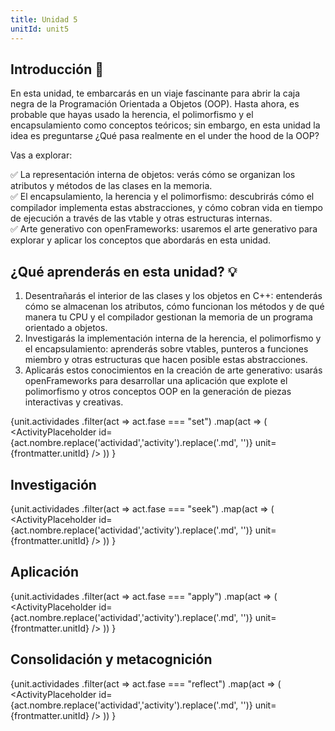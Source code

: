 ```yaml
---
title: Unidad 5
unitId: unit5
---
```




## Introducción 📜

En esta unidad, te embarcarás en un viaje fascinante para abrir la caja negra de la 
Programación Orientada a Objetos (OOP). Hasta ahora, es probable que hayas usado 
la herencia, el polimorfismo y el encapsulamiento como conceptos teóricos; sin embargo, 
en esta unidad la idea es preguntarse ¿Qué pasa realmente en el under the hood de la OOP?

Vas a explorar:

✅ La representación interna de objetos: verás cómo se organizan los atributos y métodos de las clases en la memoria.  
✅ El encapsulamiento, la herencia y el polimorfismo: descubrirás cómo el compilador implementa estas abstracciones, y 
cómo cobran vida en tiempo de ejecución a través de las vtable y otras estructuras internas.  
✅ Arte generativo con openFrameworks: usaremos el arte generativo para explorar y aplicar 
los conceptos que abordarás en esta unidad.

## ¿Qué aprenderás en esta unidad? 💡

1. Desentrañarás el interior de las clases y los objetos en C++: entenderás cómo se almacenan los atributos, 
cómo funcionan los métodos y de qué manera tu CPU y el compilador gestionan la memoria de un programa 
orientado a objetos.  
2. Investigarás la implementación interna de la herencia, el polimorfismo y el encapsulamiento: aprenderás 
sobre vtables, punteros a funciones miembro y otras estructuras que hacen posible estas abstracciones.  
3. Aplicarás estos conocimientos en la creación de arte generativo: usarás openFrameworks para desarrollar 
una aplicación que explote el polimorfismo y otros conceptos OOP en la generación de piezas 
interactivas y creativas.  

{unit.actividades
  .filter(act => act.fase === "set")
  .map(act => (
    <ActivityPlaceholder 
      id={act.nombre.replace('actividad','activity').replace('.md', '')} 
      unit={frontmatter.unitId} 
    />
  ))
}

## Investigación

{unit.actividades
  .filter(act => act.fase === "seek")
  .map(act => (
    <ActivityPlaceholder 
      id={act.nombre.replace('actividad','activity').replace('.md', '')} 
      unit={frontmatter.unitId}
    />
  ))
}

## Aplicación

{unit.actividades
  .filter(act => act.fase === "apply")
  .map(act => (
    <ActivityPlaceholder 
      id={act.nombre.replace('actividad','activity').replace('.md', '')} 
      unit={frontmatter.unitId} 
    />
  ))
}

## Consolidación y metacognición

{unit.actividades
  .filter(act => act.fase === "reflect")
  .map(act => (
    <ActivityPlaceholder 
      id={act.nombre.replace('actividad','activity').replace('.md', '')} 
      unit={frontmatter.unitId} 
    />
  ))
}